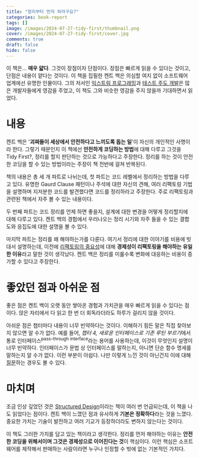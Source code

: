 ```yaml
---
title: "정리부터 먼저 하라구요?"
categories: book-report
tags: []
image: /images/2024-07-27-tidy-first/thumbnail.png
cover: /images/2024-07-27-tidy-first/cover.jpg
comments: true
draft: false
hide: false
---
```


이 책은... **매우 얇다**. 그것이 장점이자 단점이다. 장점은 빠르게 읽을 수 있다는 것이고, 단점은 내용이 얕다는 것이다. 이 책을 집필한 켄트 백은 의심할 여지 없이 소프트웨어 업계에선 유명한 인물이다. 그의 저서인 [익스트림 프로그래밍](https://m.yes24.com/Goods/Detail/2126201)과 [테스트 주도 개발](https://m.yes24.com/Goods/Detail/12246033)은 많은 개발자들에게 영감을 주었고, 이 책도 그와 비슷한 영감을 주지 않을까 기대하면서 읽었다.

# 내용

켄트 백은 '**괴짜들이 세상에서 안전하다고 느끼도록 돕는 일**'이 자신의 개인적인 사명이라 한다. 그렇기 때문인지 이 책에선 **안전하게 코딩하는 방법**에 대해 다루고 그것을 Tidy First?, 정리를 할지 판단하는 것으로 가능하다고 주장한다. 정리를 하는 것이 안전한 코딩을 할 수 있는 방법이라는 주장이 책 전반에 걸쳐 반복된다.

책의 내용은 총 세 개 파트로 나뉘는데, 첫 파트는 코드 레벨에서 정리하는 방법을 다루고 있다. 유명한 Gaurd Clause 패턴이나 주석에 대한 자신의 견해, 여러 리팩토링 기법을 설명하며 지저분한 코드를 발견했다면 코드를 정리하라고 주장한다. 주로 리팩토링과 관련된 책에서 자주 볼 수 있는 내용이다.

두 번째 파트는 코드 정리를 언제 하면 좋을지, 설계에 대한 변경을 어떻게 정리할지에 대해 다루고 있다. 켄트 백의 경험에서 우러나오는 정리 시기와 자주 들을 수 있는 결합도와 응집도에 대한 설명을 볼 수 있다.

마지막 파트는 정리를 왜 해야하는가를 다룬다. 여기서 정리에 대한 이야기를 비용에 빗대서 설명하는데, 이전에 [리팩토링의 중요성](https://youtu.be/mNPpfB8JSIU?feature=shared&t=1510)에 대해 **경제성이 리팩토링을 해야하는 유일한 이유**라고 말한 것이 생각났다. 켄트 백은 정리를 미룰수록 변화에 대응하는 비용이 증가할 수 있다고 주장한다.

# 좋았던 점과 아쉬운 점

좋은 점은 켄트 백이 오랫 동안 쌓아온 경험과 가치관을 매우 빠르게 읽을 수 있다는 점이다. 앉은 자리에서 다 읽고 한 번 더 회독라더라도 하루가 걸리지 않을 것이다.

아쉬운 점은 챕터마다 내용이 너무 빈약하다는 것이다. 이해하기 힘든 말은 직접 찾아보지 않으면 알 수가 없다. 예를 들어, *챕터 4, 새로운 인터페이스로 기존 루틴 부르기*에서 통로 인터페이스<sup>pass-through interface</sup>라는 용어를 사용하는데, 이것이 무엇인지 설명이 너무 빈약하다. 인터페이스가 문법 상 인터페이스를 말하는지, 아니면 단순 함수 명세를 말하는지 알 수가 없다. 이런 부분이 아쉽다. 나만 이렇게 느낀 것이 아닌건지 이에 대해 [질문](https://tidyfirst.substack.com/p/request-for-examples-pass-through/comments)하는 경우도 볼 수 있다.

# 마치며

조금 인상 깊었던 것은 [Structured Design](https://www.amazon.com/Structured-Design-Fundamentals-Discipline-Computer/dp/0138544719)이라는 책이 여러 번 언급되는데, 이 책을 나도 읽었다는 점이다. 켄트 백이 느꼈던 점과 유사하게 **기본은 정확하다**라는 것을 느꼈다. 중요한 가치는 기술이 발전하고 여러 기교가 등장하더라도 변하지 않는다는 것이다.

이 책도 그러한 가치를 담고 있는 책이라고 생각한다. 정리를 먼저 해야하는 이유는 **안전한 코딩을 위해서이며 그것은 경제성으로 이어진다는 것**이 핵심이다. 이런 핵심은 소프트웨어를 제작해서 판매하는 사람이라면 누구나 인정할 수 밖에 없는 기본적인 가치다.
